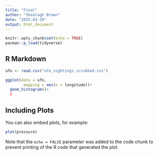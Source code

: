 ```yaml
---
title: "Final"
author: "Shealagh Brown"
date: "2025-03-20"
output: html_document
---
```


```r
knitr::opts_chunk$set(echo = TRUE)
pacman::p_load(tidyverse)
```

## R Markdown


```r
ufo <- read.csv("ufo_sightings_scrubbed.csv")

ggplot(data = ufo,
        mapping = aes(x = longitude))+
  geom_histogram()+
  )
```

## Including Plots

You can also embed plots, for example:

```r
plot(pressure)
```

Note that the `echo = FALSE` parameter was added to the code chunk to prevent printing of the R code that generated the plot.
